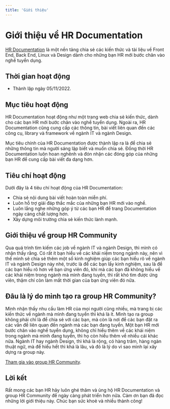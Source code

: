 ```yaml
---
title: 'Giới thiệu'
---
```


# Giới thiệu về HR Documentation

[HR Documentation](https://hrpenci.site) là một nền tảng chia sẻ các kiến thức và tài liệu về Front End, Back End, Linux và Design dành cho những bạn HR mới bước chân vào nghề tuyển dụng.

## Thời gian hoạt động

- Thành lập ngày 05/11/2022.

## Mục tiêu hoạt động

HR Documentation hoạt động như một trang web chia sẻ kiến thức, dành cho các bạn HR mới bước chân vào nghề tuyển dụng. Ngoài ra, HR Documentation cũng cung cấp các thông tin, bài viết liên quan đến các công cụ, library và framework về ngành IT và ngành Design.

Mục tiêu chính của HR Documentation được thành lập ra là để chia sẻ những thông tin mà người sáng lập biết và muốn chia sẻ. Đồng thời HR Documentation luôn hoan nghênh và đón nhận các đóng góp của những bạn HR để cung cấp bài viết đa dạng hơn.

## Tiêu chí hoạt động

Dưới đây là 4 tiêu chí hoạt động của HR Documentation:

- Chia sẻ nội dung bài viết hoàn toàn miễn phí.
- Luôn hỗ trợ giải đáp thắc mắc của những bạn HR mới vào nghề.
- Luôn lắng nghe những góp ý từ các bạn HR để trang Documentation ngày càng chất lượng hơn.
- Xây dựng môi trường chia sẻ kiến thức lành mạnh.

## Giới thiệu về group HR Community

Qua quá trình tìm kiếm các job về ngành IT và ngành Design, thì mình có nhận thấy rằng. Có rất ít bạn hiểu về các khái niệm trong ngành này, nên vì thế mình sẽ chia sẻ thêm một số kinh nghiệm giúp các bạn hiểu rõ về ngành IT và ngành Design này nhé, trước là để các bạn lấy kinh nghiệm, sau là để các bạn hiểu rõ hơn về bạn ứng viên đó, khi mà các bạn đã không hiểu về các khái niệm trong ngành mà mình đang tuyển, thì rất khó tìm được ứng viên, thậm chí còn làm mất thời gian của bạn ứng viên đó nữa.

## Đâu là lý do mình tạo ra group HR Community?

Mình nhận thấy nhu cầu làm HR của mọi người cũng nhiều, mà trang bị các kiến thức về ngành mà mình đang tuyển thì khá là ít. Mình tạo ra group không phải chỉ là để chia sẻ với các bạn, mà còn là nơi để các bạn đặt ra các vấn đề liên quan đến ngành mà các bạn đang tuyển. Một bạn HR mới bước chân vào nghề tuyển dụng, không chỉ hiểu thêm về các khái niệm trong ngành mà mình đang tuyển, thì họ còn hiểu thêm về nhiều cái khác nữa. Ngành IT hay ngành Design, thì khá là rộng, có hàng trăm, hàng ngàn thuật ngữ, mà để hiểu hết thì khá là lâu, và đó là lý do vì sao mình lại xây dựng ra group này.

[Tham gia vào group HR Community](https://www.facebook.com/groups/xomhr).

## Lời kết

Rất mong các bạn HR hãy luôn ghé thăm và ủng hộ HR Documentation và group HR Community để ngày càng phát triển hơn nữa. Cảm ơn bạn đã đọc những lời giới thiệu này. Chúc bạn sức khoẻ và nhiều thành công!
